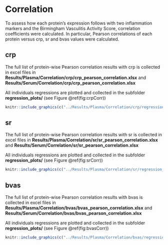 # Correlation

To assess how each protein's expression follows with two inflammation markers and the Birmingham Vasculitis Activity Score, correlation coefficients were calculated. In particular, Pearson correlations of each protein versus crp, sr and bvas values were calculated.

## crp

The full list of protein-wise Pearson correlation results with crp is collected in excel files in **Results/Plasma/Correlation/crp/crp_pearson_correlation.xlsx** and **Results/Serum/Correlation/crp/crp_pearson_correlation.xlsx**

All individuals regressions are plotted and collected in the subfolder **regression_plots/** (see Figure \@ref(fig:crpCorr))

```r
knitr::include_graphics(c("../Results/Plasma/Correlation/crp/regression_plots/IL6_regression.png", "../Results/Plasma/Correlation/crp/regression_plots/SCF_regression.png"))
```

## sr

The full list of protein-wise Pearson correlation results with sr is collected in excel files in **Results/Plasma/Correlation/sr/sr_pearson_correlation.xlsx** and **Results/Serum/Correlation/sr/sr_pearson_correlation.xlsx**

All individuals regressions are plotted and collected in the subfolder **regression_plots/** (see Figure \@ref(fig:srCorr))

```r
knitr::include_graphics(c("../Results/Plasma/Correlation/sr/regression_plots/CCL23_regression.png", "../Results/Plasma/Correlation/sr/regression_plots/SCF_regression.png"))
```

## bvas

The full list of protein-wise Pearson correlation results with bvas is collected in excel files in **Results/Plasma/Correlation/bvas/bvas_pearson_correlation.xlsx** and **Results/Serum/Correlation/bvas/bvas_pearson_correlation.xlsx**

All individuals regressions are plotted and collected in the subfolder **regression_plots/** (see Figure \@ref(fig:bvasCorr))

```r
knitr::include_graphics(c("../Results/Plasma/Correlation/bvas/regression_plots/GDF-15_bvas_correlation.png", "../Results/Plasma/Correlation/bvas/regression_plots/DNER_bvas_correlation.png"))
```
